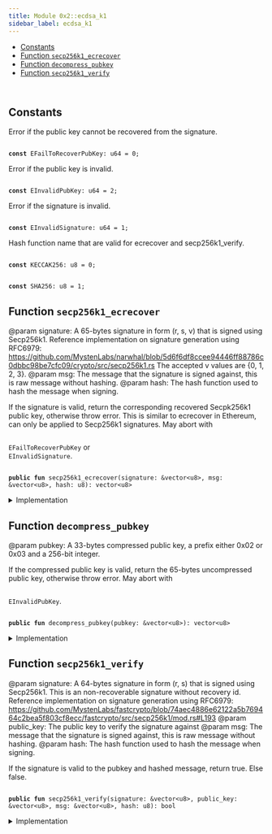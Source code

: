 ```yaml
---
title: Module 0x2::ecdsa_k1
sidebar_label: ecdsa_k1
---
```


<Link id="0x2_ecdsa_k1"/>


-  [Constants](#@Constants_0)
-  [Function `secp256k1_ecrecover`](#0x2_ecdsa_k1_secp256k1_ecrecover)
-  [Function `decompress_pubkey`](#0x2_ecdsa_k1_decompress_pubkey)
-  [Function `secp256k1_verify`](#0x2_ecdsa_k1_secp256k1_verify)


<pre><code>
</code></pre>



<Link id="@Constants_0"></Link>

## Constants


<Link id="0x2_ecdsa_k1_EFailToRecoverPubKey"></Link>

Error if the public key cannot be recovered from the signature.


<pre><code>
<b>const</b> <Link to="ecdsa_k1#0x2_ecdsa_k1_EFailToRecoverPubKey">EFailToRecoverPubKey</Link>: u64 = 0;
</code></pre>



<Link id="0x2_ecdsa_k1_EInvalidPubKey"></Link>

Error if the public key is invalid.


<pre><code>
<b>const</b> <Link to="ecdsa_k1#0x2_ecdsa_k1_EInvalidPubKey">EInvalidPubKey</Link>: u64 = 2;
</code></pre>



<Link id="0x2_ecdsa_k1_EInvalidSignature"></Link>

Error if the signature is invalid.


<pre><code>
<b>const</b> <Link to="ecdsa_k1#0x2_ecdsa_k1_EInvalidSignature">EInvalidSignature</Link>: u64 = 1;
</code></pre>



<Link id="0x2_ecdsa_k1_KECCAK256"></Link>

Hash function name that are valid for ecrecover and secp256k1_verify.


<pre><code>
<b>const</b> <Link to="ecdsa_k1#0x2_ecdsa_k1_KECCAK256">KECCAK256</Link>: u8 = 0;
</code></pre>



<Link id="0x2_ecdsa_k1_SHA256"></Link>



<pre><code>
<b>const</b> <Link to="ecdsa_k1#0x2_ecdsa_k1_SHA256">SHA256</Link>: u8 = 1;
</code></pre>



<Link id="0x2_ecdsa_k1_secp256k1_ecrecover"></Link>

## Function `secp256k1_ecrecover`

@param signature: A 65-bytes signature in form (r, s, v) that is signed using
Secp256k1. Reference implementation on signature generation using RFC6979:
https://github.com/MystenLabs/narwhal/blob/5d6f6df8ccee94446ff88786c0dbbc98be7cfc09/crypto/src/secp256k1.rs
The accepted v values are {0, 1, 2, 3}.
@param msg: The message that the signature is signed against, this is raw message without hashing.
@param hash: The hash function used to hash the message when signing.

If the signature is valid, return the corresponding recovered Secpk256k1 public
key, otherwise throw error. This is similar to ecrecover in Ethereum, can only be
applied to Secp256k1 signatures. May abort with <code>
<Link to="ecdsa_k1#0x2_ecdsa_k1_EFailToRecoverPubKey">EFailToRecoverPubKey</Link></code> or <code>
<Link to="ecdsa_k1#0x2_ecdsa_k1_EInvalidSignature">EInvalidSignature</Link></code>.


<pre><code>
<b>public</b> <b>fun</b> <Link to="ecdsa_k1#0x2_ecdsa_k1_secp256k1_ecrecover">secp256k1_ecrecover</Link>(signature: &<Link to="../move-stdlib/vector#0x1_vector">vector</Link>&lt;u8&gt;, msg: &<Link to="../move-stdlib/vector#0x1_vector">vector</Link>&lt;u8&gt;, <Link to="hash#0x2_hash">hash</Link>: u8): <Link to="../move-stdlib/vector#0x1_vector">vector</Link>&lt;u8&gt;
</code></pre>



<details>
<summary>Implementation</summary>


<pre><code>
<b>public</b> <b>native</b> <b>fun</b> <Link to="ecdsa_k1#0x2_ecdsa_k1_secp256k1_ecrecover">secp256k1_ecrecover</Link>(signature: &<Link to="../move-stdlib/vector#0x1_vector">vector</Link>&lt;u8&gt;, msg: &<Link to="../move-stdlib/vector#0x1_vector">vector</Link>&lt;u8&gt;, <Link to="hash#0x2_hash">hash</Link>: u8): <Link to="../move-stdlib/vector#0x1_vector">vector</Link>&lt;u8&gt;;
</code></pre>



</details>

<Link id="0x2_ecdsa_k1_decompress_pubkey"></Link>

## Function `decompress_pubkey`

@param pubkey: A 33-bytes compressed public key, a prefix either 0x02 or 0x03 and a 256-bit integer.

If the compressed public key is valid, return the 65-bytes uncompressed public key,
otherwise throw error. May abort with <code>
<Link to="ecdsa_k1#0x2_ecdsa_k1_EInvalidPubKey">EInvalidPubKey</Link></code>.


<pre><code>
<b>public</b> <b>fun</b> <Link to="ecdsa_k1#0x2_ecdsa_k1_decompress_pubkey">decompress_pubkey</Link>(pubkey: &<Link to="../move-stdlib/vector#0x1_vector">vector</Link>&lt;u8&gt;): <Link to="../move-stdlib/vector#0x1_vector">vector</Link>&lt;u8&gt;
</code></pre>



<details>
<summary>Implementation</summary>


<pre><code>
<b>public</b> <b>native</b> <b>fun</b> <Link to="ecdsa_k1#0x2_ecdsa_k1_decompress_pubkey">decompress_pubkey</Link>(pubkey: &<Link to="../move-stdlib/vector#0x1_vector">vector</Link>&lt;u8&gt;): <Link to="../move-stdlib/vector#0x1_vector">vector</Link>&lt;u8&gt;;
</code></pre>



</details>

<Link id="0x2_ecdsa_k1_secp256k1_verify"></Link>

## Function `secp256k1_verify`

@param signature: A 64-bytes signature in form (r, s) that is signed using
Secp256k1. This is an non-recoverable signature without recovery id.
Reference implementation on signature generation using RFC6979:
https://github.com/MystenLabs/fastcrypto/blob/74aec4886e62122a5b769464c2bea5f803cf8ecc/fastcrypto/src/secp256k1/mod.rs#L193
@param public_key: The public key to verify the signature against
@param msg: The message that the signature is signed against, this is raw message without hashing.
@param hash: The hash function used to hash the message when signing.

If the signature is valid to the pubkey and hashed message, return true. Else false.


<pre><code>
<b>public</b> <b>fun</b> <Link to="ecdsa_k1#0x2_ecdsa_k1_secp256k1_verify">secp256k1_verify</Link>(signature: &<Link to="../move-stdlib/vector#0x1_vector">vector</Link>&lt;u8&gt;, public_key: &<Link to="../move-stdlib/vector#0x1_vector">vector</Link>&lt;u8&gt;, msg: &<Link to="../move-stdlib/vector#0x1_vector">vector</Link>&lt;u8&gt;, <Link to="hash#0x2_hash">hash</Link>: u8): bool
</code></pre>



<details>
<summary>Implementation</summary>


<pre><code>
<b>public</b> <b>native</b> <b>fun</b> <Link to="ecdsa_k1#0x2_ecdsa_k1_secp256k1_verify">secp256k1_verify</Link>(signature: &<Link to="../move-stdlib/vector#0x1_vector">vector</Link>&lt;u8&gt;, public_key: &<Link to="../move-stdlib/vector#0x1_vector">vector</Link>&lt;u8&gt;, msg: &<Link to="../move-stdlib/vector#0x1_vector">vector</Link>&lt;u8&gt;, <Link to="hash#0x2_hash">hash</Link>: u8): bool;
</code></pre>



</details>
